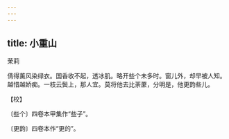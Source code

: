 ```yaml
---
---
---
```

title: 小重山
---



茉莉





倩得薰风染绿衣。国香收不起，透冰肌。略开些个未多时。窗儿外，却早被人知。　越惜越娇痴。一枝云鬓上，那人宜。莫将他去比荼䕷，分明是，他更韵些儿。





【校】


〔些个〕四卷本甲集作“些子”。

〔更韵〕四卷本作“更的”。